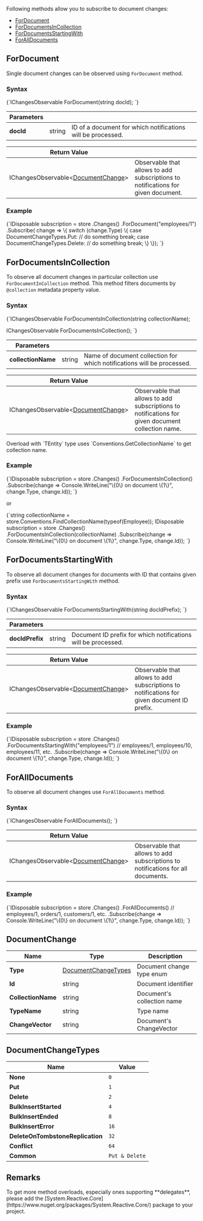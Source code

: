 
Following methods allow you to subscribe to document changes:

- [ForDocument](../../client-api/changes/how-to-subscribe-to-document-changes.mdx#fordocument)
- [ForDocumentsInCollection](../../client-api/changes/how-to-subscribe-to-document-changes.mdx#fordocumentsincollection)
- [ForDocumentsStartingWith](../../client-api/changes/how-to-subscribe-to-document-changes.mdx#fordocumentsstartingwith)
- [ForAllDocuments](../../client-api/changes/how-to-subscribe-to-document-changes.mdx#foralldocuments)

## ForDocument

Single document changes can be observed using `ForDocument` method.

### Syntax

<TabItem value="document_changes_1" label="document_changes_1">
<CodeBlock language="csharp">
{`IChangesObservable<DocumentChange> ForDocument(string docId);
`}
</CodeBlock>
</TabItem>

| Parameters | | |
| ------------- | ------------- | ----- |
| **docId** | string | ID of a document for which notifications will be processed. |

| Return Value | |
| ------------- | ----- |
| IChangesObservable&lt;[DocumentChange](../../client-api/changes/how-to-subscribe-to-document-changes.mdx#documentchange)&gt; | Observable that allows to add subscriptions to notifications for given document. |

### Example

<TabItem value="document_changes_2" label="document_changes_2">
<CodeBlock language="csharp">
{`IDisposable subscription = store
    .Changes()
    .ForDocument("employees/1")
    .Subscribe(
        change =>
        \{
            switch (change.Type)
            \{
                case DocumentChangeTypes.Put:
                    // do something
                    break;
                case DocumentChangeTypes.Delete:
                    // do something
                    break;
            \}
        \});
`}
</CodeBlock>
</TabItem>



## ForDocumentsInCollection

To observe all document changes in particular collection use `ForDocumentInCollection` method. This method filters documents by `@collection` metadata property value.

### Syntax

<TabItem value="document_changes_3" label="document_changes_3">
<CodeBlock language="csharp">
{`IChangesObservable<DocumentChange> ForDocumentsInCollection(string collectionName);

IChangesObservable<DocumentChange> ForDocumentsInCollection<TEntity>();
`}
</CodeBlock>
</TabItem>

| Parameters | | |
| ------------- | ------------- | ----- |
| **collectionName** | string | Name of document collection for which notifications will be processed. |

| Return Value | |
| ------------- | ----- |
| IChangesObservable&lt;[DocumentChange](../../client-api/changes/how-to-subscribe-to-document-changes.mdx#documentchange)&gt; | Observable that allows to add subscriptions to notifications for given document collection name. |

<Admonition type="info" title="">
Overload with `TEntity` type uses `Conventions.GetCollectionName` to get collection name.
</Admonition>

### Example

<TabItem value="document_changes_4" label="document_changes_4">
<CodeBlock language="csharp">
{`IDisposable subscription = store
    .Changes()
    .ForDocumentsInCollection<Employee>()
    .Subscribe(change => Console.WriteLine("\{0\} on document \{1\}", change.Type, change.Id));
`}
</CodeBlock>
</TabItem>

or

<TabItem value="document_changes_5" label="document_changes_5">
<CodeBlock language="csharp">
{`string collectionName = store.Conventions.FindCollectionName(typeof(Employee));
IDisposable subscription = store
    .Changes()
    .ForDocumentsInCollection(collectionName)
    .Subscribe(change => Console.WriteLine("\{0\} on document \{1\}", change.Type, change.Id));
`}
</CodeBlock>
</TabItem>



## ForDocumentsStartingWith

To observe all document changes for documents with ID that contains given prefix use `ForDocumentsStartingWith` method.

### Syntax

<TabItem value="document_changes_9" label="document_changes_9">
<CodeBlock language="csharp">
{`IChangesObservable<DocumentChange> ForDocumentsStartingWith(string docIdPrefix);
`}
</CodeBlock>
</TabItem>

| Parameters | | |
| ------------- | ------------- | ----- |
| **docIdPrefix** | string | Document ID prefix for which notifications will be processed. |

| Return Value | |
| ------------- | ----- |
| IChangesObservable&lt;[DocumentChange](../../client-api/changes/how-to-subscribe-to-document-changes.mdx#documentchange)&gt; | Observable that allows to add subscriptions to notifications for given document ID prefix. |

### Example

<TabItem value="document_changes_1_0" label="document_changes_1_0">
<CodeBlock language="csharp">
{`IDisposable subscription = store
    .Changes()
    .ForDocumentsStartingWith("employees/1") // employees/1, employees/10, employees/11, etc.
    .Subscribe(change => Console.WriteLine("\{0\} on document \{1\}", change.Type, change.Id));
`}
</CodeBlock>
</TabItem>



## ForAllDocuments

To observe all document changes use `ForAllDocuments` method.

### Syntax

<TabItem value="document_changes_1_1" label="document_changes_1_1">
<CodeBlock language="csharp">
{`IChangesObservable<DocumentChange> ForAllDocuments();
`}
</CodeBlock>
</TabItem>

| Return Value | |
| ------------- | ----- |
| IChangesObservable&lt;[DocumentChange](../../client-api/changes/how-to-subscribe-to-document-changes.mdx#documentchange)&gt; | Observable that allows to add subscriptions to notifications for all documents. |

### Example

<TabItem value="document_changes_1_2" label="document_changes_1_2">
<CodeBlock language="csharp">
{`IDisposable subscription = store
    .Changes()
    .ForAllDocuments() // employees/1, orders/1, customers/1, etc.
    .Subscribe(change => Console.WriteLine("\{0\} on document \{1\}", change.Type, change.Id));
`}
</CodeBlock>
</TabItem>



## DocumentChange

| Name | Type | Description |
| ------------- | ------------- | ----- |
| **Type** | [DocumentChangeTypes](../../client-api/changes/how-to-subscribe-to-document-changes.mdx#documentchangetypes) | Document change type enum |
| **Id** | string | Document identifier |
| **CollectionName** | string | Document's collection name |
| **TypeName** | string | Type name |
| **ChangeVector** | string | Document's ChangeVector|



## DocumentChangeTypes

| Name | Value |
| ---- | ----- |
| **None** | `0` |
| **Put** | `1` |
| **Delete** | `2` |
| **BulkInsertStarted** | `4` |
| **BulkInsertEnded** | `8` |
| **BulkInsertError** | `16` |
| **DeleteOnTombstoneReplication** | `32` |
| **Conflict** | `64` |
| **Common** | `Put & Delete` |



## Remarks

<Admonition type="warning" title="">
To get more method overloads, especially ones supporting **delegates**, please add the 
[System.Reactive.Core](https://www.nuget.org/packages/System.Reactive.Core/) package to your project.  
</Admonition>


